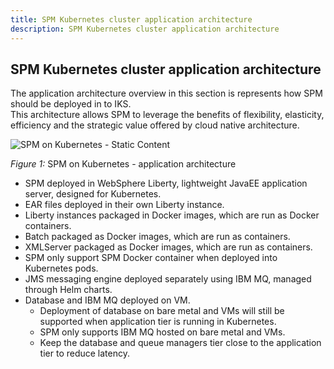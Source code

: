 ```yaml
---
title: SPM Kubernetes cluster application architecture
description: SPM Kubernetes cluster application architecture
---
```


## SPM Kubernetes cluster application architecture

The application architecture overview in this section is represents how SPM should be deployed in to IKS.  
This architecture allows SPM to leverage the benefits of flexibility, elasticity, efficiency and the strategic value offered by cloud native architecture.

![SPM on Kubernetes - Static Content](../../images/spm-reference-arch-kube.png)
<Caption>

*Figure 1:* SPM on Kubernetes - application architecture

</Caption>

* SPM deployed in WebSphere Liberty, lightweight JavaEE application server, designed for Kubernetes.
* EAR files deployed in their own Liberty instance.
* Liberty instances packaged in Docker images, which are run as Docker containers.
* Batch packaged as Docker images, which are run as containers.
* XMLServer packaged as Docker images, which are run as containers.
* SPM only support SPM Docker container when deployed into Kubernetes pods.
* JMS messaging engine deployed separately using IBM MQ, managed through Helm charts.
* Database and IBM MQ deployed on VM.
  * Deployment of database on bare metal and VMs will still be supported when application tier is running in Kubernetes.
  * SPM only supports IBM MQ hosted on bare metal and VMs.
  * Keep the database and queue managers tier close to the application tier to reduce latency.
